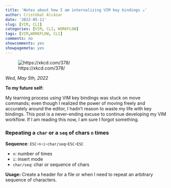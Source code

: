 ```yaml
---
title: 'Notes about how I am internalizing VIM key bindings ☕'
author: Cristóbal Alcázar
date: '2022-05-11'
slug: [VIM, CLI]
categories: [VIM, CLI, WORKFLOW]
tags: [VIM,WORKFLOW, CLI]
comments: no
showcomments: yes
showpagemeta: yes
---
```


![https://xkcd.com/378/](https://imgs.xkcd.com/comics/real_programmers.png)

_Wed, May 5th, 2022_

**To my future self:**

My learning process using VIM key bindings was stuck on move commands; even though
I realized the power of moving freely and accurately around the editor, I hadn't
reason to waste my life with key bindings. This post is a never-ending excuse to
continue developing my VIM workflow. If I am reading this now, I am sure I forgot
something.


### Repeating a `char` or a `seq` of chars `n` times

**Sequence**: `ESC`-`n`-`i`-`char/seq`-`ESC`-`ESC`

* `n`: number of times
* `i`: insert mode
* `char/seq`: char or sequence of chars

**Usage:** Create a header for a file or when I need to repeat an arbitrary sequence
of characters.

<script id="asciicast-J51Zv4rYzqsb2n6RUeM6iSqN4" src="https://asciinema.org/a/J51Zv4rYzqsb2n6RUeM6iSqN4.js" async data-autoplay="true" data-cols="80" data-rows="7" data-loop="1" data-speed="1.5"></script>
